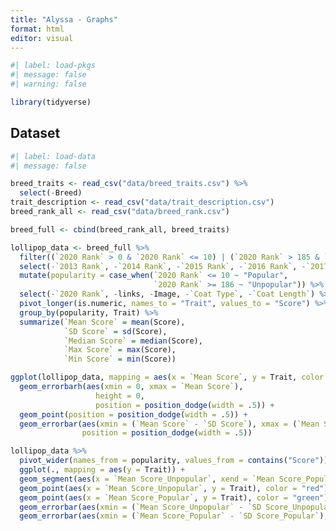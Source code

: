 ```yaml
---
title: "Alyssa - Graphs"
format: html
editor: visual
---
```


```r
#| label: load-pkgs
#| message: false
#| warning: false

library(tidyverse)
```

## Dataset

```r
#| label: load-data
#| message: false

breed_traits <- read_csv("data/breed_traits.csv") %>%
  select(-Breed)
trait_description <- read_csv("data/trait_description.csv")
breed_rank_all <- read_csv("data/breed_rank.csv")

breed_full <- cbind(breed_rank_all, breed_traits)
```

```r
lollipop_data <- breed_full %>%
  filter((`2020 Rank` > 0 & `2020 Rank` <= 10) | (`2020 Rank` > 185 & `2020 Rank` <= 195)) %>%
  select(-`2013 Rank`, -`2014 Rank`, -`2015 Rank`, -`2016 Rank`, -`2017 Rank`, -`2018 Rank`, -`2019 Rank`) %>%
  mutate(popularity = case_when(`2020 Rank` <= 10 ~ "Popular", 
                                `2020 Rank` >= 186 ~ "Unpopular")) %>%
  select(-`2020 Rank`, -links, -Image, -`Coat Type`, -`Coat Length`) %>%
  pivot_longer(is.numeric, names_to = "Trait", values_to = "Score") %>%
  group_by(popularity, Trait) %>%
  summarize(`Mean Score` = mean(Score), 
            `SD Score` = sd(Score), 
            `Median Score` = median(Score), 
            `Max Score` = max(Score), 
            `Min Score` = min(Score))
```

```r
ggplot(lollipop_data, mapping = aes(x = `Mean Score`, y = Trait, color = popularity)) +
  geom_errorbarh(aes(xmin = 0, xmax = `Mean Score`),
                   height = 0,
                   position = position_dodge(width = .5)) +
  geom_point(position = position_dodge(width = .5)) +
  geom_errorbar(aes(xmin = (`Mean Score` - `SD Score`), xmax = (`Mean Score` + `SD Score`)),
                position = position_dodge(width = .5)) 
```

```r
lollipop_data %>%
  pivot_wider(names_from = popularity, values_from = contains("Score")) %>%
  ggplot(., mapping = aes(y = Trait)) +
  geom_segment(aes(x = `Mean Score_Unpopular`, xend = `Mean Score_Popular`, y = Trait, yend = Trait)) +
  geom_point(aes(x = `Mean Score_Unpopular`, y = Trait), color = "red") +
  geom_point(aes(x = `Mean Score_Popular`, y = Trait), color = "green") +
  geom_errorbar(aes(xmin = (`Mean Score_Unpopular` - `SD Score_Unpopular`), xmax = (`Mean Score_Unpopular` + `SD Score_Unpopular`)), color = "red", alpha = 0.4) +
  geom_errorbar(aes(xmin = (`Mean Score_Popular` - `SD Score_Popular`), xmax = (`Mean Score_Popular` + `SD Score_Popular`)), color = "green", alpha = 0.4)
```






